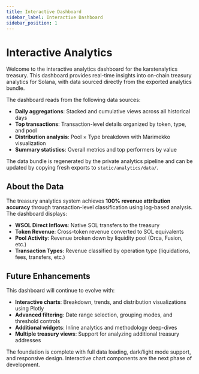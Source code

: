 ```yaml
---
title: Interactive Dashboard
sidebar_label: Interactive Dashboard
sidebar_position: 1
---
```



# Interactive Analytics

Welcome to the interactive analytics dashboard for the karstenalytics treasury. This dashboard provides real-time insights into on-chain treasury analytics for Solana, with data sourced directly from the exported analytics bundle.

The dashboard reads from the following data sources:
- **Daily aggregations**: Stacked and cumulative views across all historical days
- **Top transactions**: Transaction-level details organized by token, type, and pool
- **Distribution analysis**: Pool × Type breakdown with Marimekko visualization
- **Summary statistics**: Overall metrics and top performers by value

The data bundle is regenerated by the private analytics pipeline and can be updated by copying fresh exports to `static/analytics/data/`.

<Dashboard />

## About the Data

The treasury analytics system achieves **100% revenue attribution accuracy** through transaction-level classification using log-based analysis. The dashboard displays:

- **WSOL Direct Inflows**: Native SOL transfers to the treasury
- **Token Revenue**: Cross-token revenue converted to SOL equivalents
- **Pool Activity**: Revenue broken down by liquidity pool (Orca, Fusion, etc.)
- **Transaction Types**: Revenue classified by operation type (liquidations, fees, transfers, etc.)

## Future Enhancements

This dashboard will continue to evolve with:
- **Interactive charts**: Breakdown, trends, and distribution visualizations using Plotly
- **Advanced filtering**: Date range selection, grouping modes, and threshold controls
- **Additional widgets**: Inline analytics and methodology deep-dives
- **Multiple treasury views**: Support for analyzing additional treasury addresses

The foundation is complete with full data loading, dark/light mode support, and responsive design. Interactive chart components are the next phase of development.
